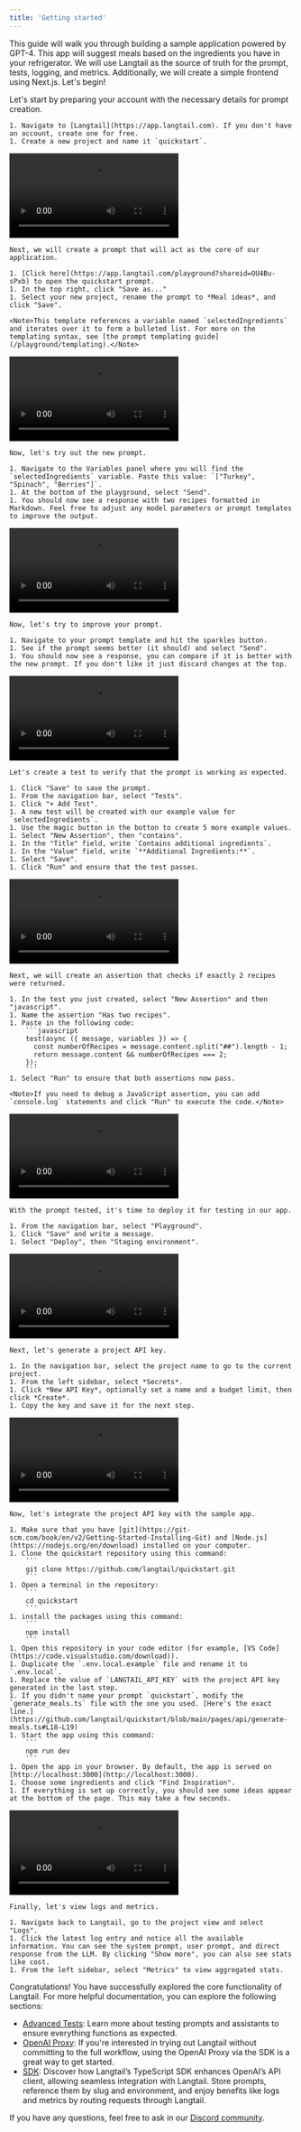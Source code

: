 ```yaml
---
title: 'Getting started'
---
```

This guide will walk you through building a sample application powered by GPT-4. This app will suggest meals based on the ingredients you have in your refrigerator. We will use Langtail as the source of truth for the prompt, tests, logging, and metrics. Additionally, we will create a simple frontend using Next.js. Let's begin!

<Steps>

  <Step title="Prepare your account">
    Let's start by preparing your account with the necessary details for prompt creation.

    1. Navigate to [Langtail](https://app.langtail.com). If you don't have an account, create one for free.
    1. Create a new project and name it `quickstart`.
  </Step>

  <Step title="Create a prompt">
    <video
      controls
      className="w-full aspect-video"
      src="/images/quickstart/step1.mp4"
    ></video>

    Next, we will create a prompt that will act as the core of our application.

    1. [Click here](https://app.langtail.com/playground?shareid=OU4Bu-sPxb) to open the quickstart prompt.
    1. In the top right, click "Save as..."
    1. Select your new project, rename the prompt to *Meal ideas*, and click "Save".

    <Note>This template references a variable named `selectedIngredients` and iterates over it to form a bulleted list. For more on the templating syntax, see [the prompt templating guide](/playground/templating).</Note>
  </Step>

  <Step title="Try the prompt">
    <video
      controls
      className="w-full aspect-video"
      src="/images/quickstart/step2.mp4"
    ></video>

    Now, let's try out the new prompt.

    1. Navigate to the Variables panel where you will find the `selectedIngredients` variable. Paste this value: `["Turkey", "Spinach", "Berries"]`.
    1. At the bottom of the playground, select "Send".
    1. You should now see a response with two recipes formatted in Markdown. Feel free to adjust any model parameters or prompt templates to improve the output.
  </Step>
  
  <Step title="Improve the prompt">
    <video
      controls
      className="w-full aspect-video"
      src="/images/quickstart/step3.mp4"
    ></video>

    Now, let's try to improve your prompt.

    1. Navigate to your prompt template and hit the sparkles button.
    1. See if the prompt seems better (it should) and select "Send".
    1. You should now see a response, you can compare if it is better with the new prompt. If you don't like it just discard changes at the top.
  </Step>

  <Step title="Create a basic test">
    <video
      controls
      className="w-full aspect-video"
      src="/images/quickstart/step4.mp4"
    ></video>

    Let's create a test to verify that the prompt is working as expected.

    1. Click "Save" to save the prompt.
    1. From the navigation bar, select "Tests".
    1. Click "+ Add Test".
    1. A new test will be created with our example value for `selectedIngredients`.
    1. Use the magic button in the botton to create 5 more example values.
    1. Select "New Assertion", then "contains".
    1. In the "Title" field, write `Contains additional ingredients`.
    1. In the "Value" field, write `**Additional Ingredients:**`.
    1. Select "Save".
    1. Click "Run" and ensure that the test passes.
  </Step>

  <Step title="Create a more complex assertion">
    <video
      controls
      className="w-full aspect-video"
      src="/images/quickstart/step5.mp4"
    ></video>

    Next, we will create an assertion that checks if exactly 2 recipes were returned.

    1. In the test you just created, select "New Assertion" and then "javascript".
    1. Name the assertion "Has two recipes".
    1. Paste in the following code:
        ```javascript
        test(async ({ message, variables }) => {
          const numberOfRecipes = message.content.split("##").length - 1;
          return message.content && numberOfRecipes === 2;
        });
        ```
    1. Select "Run" to ensure that both assertions now pass.

    <Note>If you need to debug a JavaScript assertion, you can add `console.log` statements and click "Run" to execute the code.</Note>
  </Step>

  <Step title="Deploy the prompt">
    <video
      controls
      className="w-full aspect-video"
      src="/images/quickstart/step6.mp4"
    ></video>

    With the prompt tested, it's time to deploy it for testing in our app.

    1. From the navigation bar, select "Playground".
    1. Click "Save" and write a message.
    1. Select "Deploy", then "Staging environment".
  </Step>

  <Step title="Generate a project API key">
    <video
      controls
      className="w-full aspect-video"
      src="/images/quickstart/step7.mp4"
    ></video>

    Next, let's generate a project API key.

    1. In the navigation bar, select the project name to go to the current project.
    1. From the left sidebar, select *Secrets*.
    1. Click *New API Key*, optionally set a name and a budget limit, then click *Create*.
    1. Copy the key and save it for the next step.
  </Step>

  <Step title="Integrate with the sample app">
    <video
      controls
      className="w-full aspect-video"
      src="/images/quickstart/step8.mp4"
    ></video>

    Now, let's integrate the project API key with the sample app.

    1. Make sure that you have [git](https://git-scm.com/book/en/v2/Getting-Started-Installing-Git) and [Node.js](https://nodejs.org/en/download) installed on your computer.
    1. Clone the quickstart repository using this command:
        ```
        git clone https://github.com/langtail/quickstart.git
        ```
    1. Open a terminal in the repository:
        ```
        cd quickstart
        ```
    1. install the packages using this command:
        ```
        npm install
        ```
    1. Open this repository in your code editor (for example, [VS Code](https://code.visualstudio.com/download)).
    1. Duplicate the `.env.local.example` file and rename it to `.env.local`.
    1. Replace the value of `LANGTAIL_API_KEY` with the project API key generated in the last step.
    1. If you didn't name your prompt `quickstart`, modify the `generate_meals.ts` file with the one you used. [Here's the exact line.](https://github.com/langtail/quickstart/blob/main/pages/api/generate-meals.ts#L18-L19)
    1. Start the app using this command:
        ```
        npm run dev
        ```
    1. Open the app in your browser. By default, the app is served on [http://localhost:3000](http://localhost:3000).
    1. Choose some ingredients and click "Find Inspiration".
    1. If everything is set up correctly, you should see some ideas appear at the bottom of the page. This may take a few seconds.
  </Step>

  <Step title="View logs and metrics">
    <video
      controls
      className="w-full aspect-video"
      src="/images/quickstart/step9.mp4"
    ></video>

    Finally, let's view logs and metrics.

    1. Navigate back to Langtail, go to the project view and select "Logs".
    1. Click the latest log entry and notice all the available information. You can see the system prompt, user prompt, and direct response from the LLM. By clicking "Show more", you can also see stats like cost.
    1. From the left sidebar, select "Metrics" to view aggregated stats.
  </Step>
</Steps>

Congratulations! You have successfully explored the core functionality of Langtail. For more helpful documentation, you can explore the following sections:

- [Advanced Tests](/tutorials/tests/adv-tests): Learn more about testing prompts and assistants to ensure everything functions as expected.
- [OpenAI Proxy](/tutorials/proxy/integrate-sdk): If you're interested in trying out Langtail without committing to the full workflow, using the OpenAI Proxy via the SDK is a great way to get started.
- [SDK](/tutorials/sdks/typescript): Discover how Langtail’s TypeScript SDK enhances OpenAI’s API client, allowing seamless integration with Langtail. Store prompts, reference them by slug and environment, and enjoy benefits like logs and metrics by routing requests through Langtail.

If you have any questions, feel free to ask in our [Discord community](https://discord.com/invite/PpNqWYdBCS).